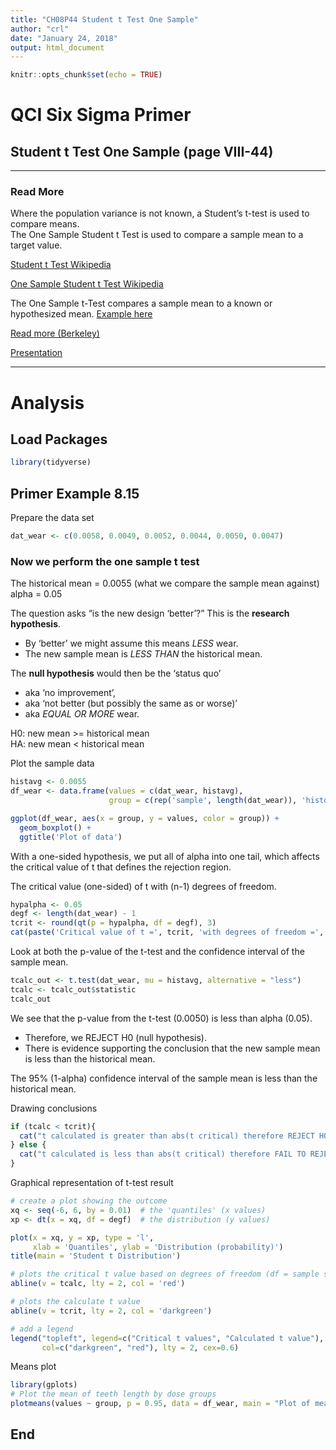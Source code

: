 ```yaml
---
title: "CH08P44 Student t Test One Sample"
author: "crl"
date: "January 24, 2018"
output: html_document
---
```


```r
knitr::opts_chunk$set(echo = TRUE)
```

# QCI Six Sigma Primer
## Student t Test One Sample (page VIII-44)

<hr> </hr>

### Read More

Where the population variance is not known, a Student's t-test is used to compare means.  
The One Sample Student t Test is used to compare a sample mean to a target value. 

[Student t Test Wikipedia](https://en.wikipedia.org/wiki/Student%27s_t-test#One-sample_t-test)

[One Sample Student t Test Wikipedia](https://en.wikipedia.org/wiki/Student%27s_t-test#One-sample_t-test)



The One Sample t-Test compares a sample mean to a known or hypothesized mean.
[Example here](https://www.statmethods.net/stats/ttest.html)

[Read more (Berkeley)](https://statistics.berkeley.edu/computing/r-t-tests)

[Presentation](https://docs.google.com/presentation/d/e/2PACX-1vQHzYZ-PB8lu0ViBuok34ltHeuz4tihqMDNHvRccPIa6bDfZXEvzys3aoBWe7quW6wkEU07tRto4-L8/pub?start=false&loop=false&delayms=10000)

<hr> </hr>

# Analysis

## Load Packages
```r
library(tidyverse)
```


## Primer Example 8.15

Prepare the data set

```r
dat_wear <- c(0.0058, 0.0049, 0.0052, 0.0044, 0.0050, 0.0047)
```


### Now we perform the one sample t test 

The historical mean = 0.0055  (what we compare the sample mean against)  
alpha = 0.05

The question asks "is the new design 'better'?"  This is the **research hypothesis**.

* By 'better' we might assume this means *LESS* wear.
* The new sample mean is *LESS THAN* the historical mean.

The **null hypothesis** would then be the 'status quo'

* aka 'no improvement',
* aka 'not better (but possibly the same as or worse)'
* aka *EQUAL OR MORE* wear.

H0: new mean >= historical mean  
HA: new mean < historical mean  


Plot the sample data 
```r
histavg <- 0.0055
df_wear <- data.frame(values = c(dat_wear, histavg), 
                      group = c(rep('sample', length(dat_wear)), 'historical average'))

ggplot(df_wear, aes(x = group, y = values, color = group)) + 
  geom_boxplot() +
  ggtitle('Plot of data')

```

With a one-sided hypothesis, we put all of alpha into one tail, which affects
the critical value of t that defines the rejection region.

The critical value (one-sided) of t with (n-1) degrees of freedom.
```r
hypalpha <- 0.05
degf <- length(dat_wear) - 1
tcrit <- round(qt(p = hypalpha, df = degf), 3)
cat(paste('Critical value of t =', tcrit, 'with degrees of freedom =', degf))
```

Look at both the p-value of the t-test and the confidence interval of the sample mean.  

```r
tcalc_out <- t.test(dat_wear, mu = histavg, alternative = "less") 
tcalc <- tcalc_out$statistic
tcalc_out
```

We see that the p-value from the t-test (0.0050) is less than alpha (0.05).  

* Therefore, we REJECT H0 (null hypothesis).  
* There is evidence supporting the conclusion that the new sample mean is less 
than the historical mean.  

The 95% (1-alpha) confidence interval of the sample mean is less than the historical mean.  

Drawing conclusions

```r
if (tcalc < tcrit){
  cat("t calculated is greater than abs(t critical) therefore REJECT H0")
} else {
  cat("t calculated is less than abs(t critical) therefore FAIL TO REJECT H0")
}
```

Graphical representation of t-test result

```r
# create a plot showing the outcome
xq <- seq(-6, 6, by = 0.01)  # the 'quantiles' (x values)
xp <- dt(x = xq, df = degf)  # the distribution (y values)

plot(x = xq, y = xp, type = 'l', 
     xlab = 'Quantiles', ylab = 'Distribution (probability)')
title(main = 'Student t Distribution')

# plots the critical t value based on degrees of freedom (df = sample size - 1)
abline(v = tcalc, lty = 2, col = 'red')

# plots the calculate t value
abline(v = tcrit, lty = 2, col = 'darkgreen')

# add a legend
legend("topleft", legend=c("Critical t values", "Calculated t value"),
       col=c("darkgreen", "red"), lty = 2, cex=0.6)
```



Means plot
```r
library(gplots)
# Plot the mean of teeth length by dose groups
plotmeans(values ~ group, p = 0.95, data = df_wear, main = "Plot of means and 95% confidence intervals")
```






## End
